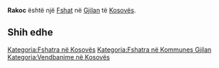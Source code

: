 {{Fshat në Kosovës
 | Emri                = Rakoc
| sqi_N_name = Rakoc
| sqi_N_FULL_NAME_RO = Rakoc
| sqi_N_FULL_NAME_ND_RO = Rakoc
| sqi_N_SORT_NAME_RG = RAKOC
| sqi_N_FULL_NAME_RG = Rakoc
| sqi_N_FULL_NAME_ND_RG = Rakoc
| srp_N_name = Rakoc
| srp_N_FULL_NAME_RO = Rakoc
| srp_N_FULL_NAME_ND_RO = Rakoc
| srp_N_SORT_NAME_RG = RAKOC
| srp_N_FULL_NAME_RG = Rakoc
| srp_N_FULL_NAME_ND_RG = Rakoc
| srp_NS_name = Ракоц
| srp_NS_FULL_NAME_RO = Ракоц
| srp_NS_FULL_NAME_ND_RO = Ракоц
| srp_NS_SORT_NAME_RG = РАКОЦ
| srp_NS_FULL_NAME_RG = Ракоц
| srp_NS_FULL_NAME_ND_RG = Ракоц

 | Emri (Rasa dhanore) = 
 | Figura              = 
 | Shteti              = Kosovo
 | Komuna              = Gjilan
 | Kodi postar         = 
 | Sipërfaqja          = 

 | Popullsia           = 

 | Regj. i popullsisë  = 
 | Dend. e popullsisë  = 
 | Faqja zyrtare       = 
 <!--- Koordinatat ----> 
 | Gjerësia            = 42.5
 | Gjatësia            = 20.417222
 | Lartësia            = 
}}
'''Rakoc''' është një [[Fshat]] në [[Gjilan]] të [[Kosovës]].

<!-- == Gjeografia == -->
<!-- == Historia == -->
<!-- == Demografia == -->
== Shih edhe ==
{{Komuna Gjilan}}
{{Kosovo-Administrata-Cung}}

[[Kategoria:Fshatra në Kosovës]]
[[Kategoria:Fshatra në Kommunes Gjilan]]
[[Kategoria:Vendbanime në Kosovës]]